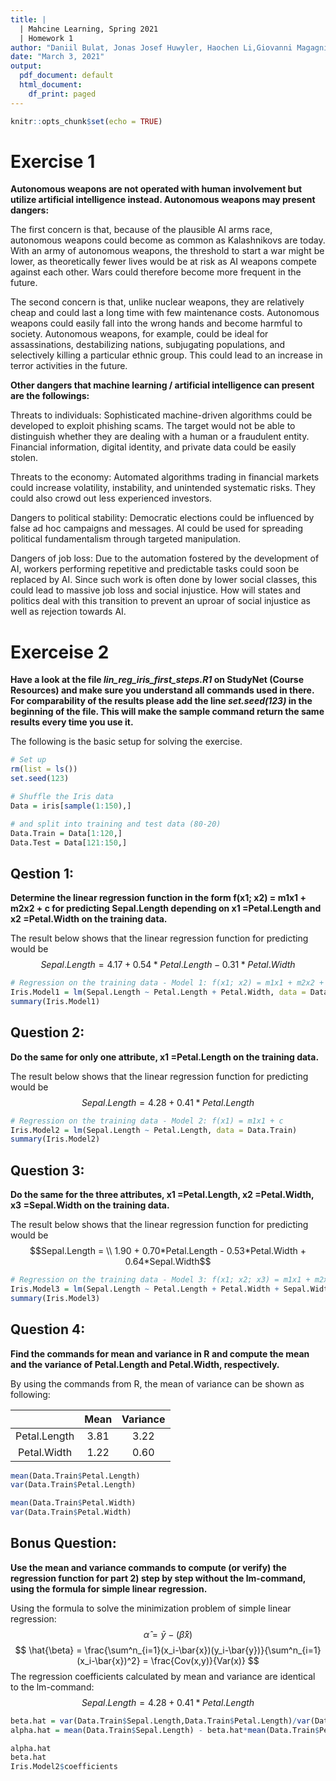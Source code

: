 ```yaml
---
title: |
  | Mahcine Learning, Spring 2021
  | Homework 1
author: "Daniil Bulat, Jonas Josef Huwyler, Haochen Li,Giovanni Magagnin"
date: "March 3, 2021"
output:
  pdf_document: default
  html_document:
    df_print: paged
---
```



```r
knitr::opts_chunk$set(echo = TRUE)
```
# Exercise 1

**
Autonomous weapons are not operated with human involvement but utilize artificial intelligence instead. Autonomous weapons may present dangers:
**

The first concern is that, because of the plausible AI arms race, autonomous weapons could become as common as Kalashnikovs are today. With an army of autonomous weapons, the threshold to start a war might be lower, as theoretically fewer lives would be at risk as AI weapons compete against each other. Wars could therefore become more frequent in the future.

The second concern is that, unlike nuclear weapons, they are relatively cheap and could last a long time with few maintenance costs. Autonomous weapons could easily fall into the wrong hands and become harmful to society. Autonomous weapons, for example, could be ideal for assassinations, destabilizing nations, subjugating populations, and selectively killing a particular ethnic group. This could lead to an increase in terror activities in the future.

**
Other dangers that machine learning / artificial intelligence can present are the followings:
**

Threats to individuals: Sophisticated machine-driven algorithms could be developed to exploit phishing scams. The target would not be able to distinguish whether they are dealing with a human or a fraudulent entity. Financial information, digital identity, and private data could be easily stolen. 

Threats to the economy: Automated algorithms trading in financial markets could increase volatility, instability, and unintended systematic risks. They could also crowd out less experienced investors.

Dangers to political stability: Democratic elections could be influenced by false ad hoc campaigns and messages. AI could be used for spreading political fundamentalism through targeted manipulation.

Dangers of job loss: Due to the automation fostered by the development of AI, workers performing repetitive and predictable tasks could soon be replaced by AI. Since such work is often done by lower social classes, this could lead to massive job loss and social injustice. How will states and politics deal with this transition to prevent an uproar of social injustice as well as rejection towards AI.


\newpage

# Exerceise 2
**
Have a look at the file *lin_reg_iris_first_steps.R1* on StudyNet (Course Resources) and make sure you
understand all commands used in there. For comparability of the results please add the line *set.seed(123)*
in the beginning of the file. This will make the sample command return the same results every time you use
it.
**

The following is the basic setup for solving the exercise.
```r
# Set up
rm(list = ls())
set.seed(123)

# Shuffle the Iris data
Data = iris[sample(1:150),]

# and split into training and test data (80-20)
Data.Train = Data[1:120,]
Data.Test = Data[121:150,]
```

## Qestion 1: 

**
Determine the linear regression function in the form f(x1; x2) = m1x1 + m2x2 + c for predicting Sepal.Length depending on x1 =Petal.Length and x2 =Petal.Width on the training data.
**

The result below shows that the linear regression function for predicting would be 
$$Sepal.Length = 4.17 + 0.54*Petal.Length - 0.31*Petal.Width$$

```r
# Regression on the training data - Model 1: f(x1; x2) = m1x1 + m2x2 + c
Iris.Model1 = lm(Sepal.Length ~ Petal.Length + Petal.Width, data = Data.Train)
summary(Iris.Model1)
```

## Question 2:

**
Do the same for only one attribute, x1 =Petal.Length on the training data.
**

The result below shows that the linear regression function for predicting would be
$$Sepal.Length = 4.28 + 0.41*Petal.Length$$

```r
# Regression on the training data - Model 2: f(x1) = m1x1 + c
Iris.Model2 = lm(Sepal.Length ~ Petal.Length, data = Data.Train)
summary(Iris.Model2)

```

## Question 3:
**
Do the same for the three attributes, x1 =Petal.Length, x2 =Petal.Width, x3 =Sepal.Width on the training data.
**

The result below shows that the linear regression function for predicting would be 
$$Sepal.Length = \\
1.90 + 0.70*Petal.Length - 0.53*Petal.Width + 0.64*Sepal.Width$$
```r
# Regression on the training data - Model 3: f(x1; x2; x3) = m1x1 + m2x2 + m3x3 + c
Iris.Model3 = lm(Sepal.Length ~ Petal.Length + Petal.Width + Sepal.Width, data = Data.Train)
summary(Iris.Model3)
```

## Question 4:
**
Find the commands for mean and variance in R and compute the mean and the variance of Petal.Length and Petal.Width, respectively.
**

By using the commands from R, the mean of variance can be shown as following:

|              | Mean   | Variance |
|  :----:      | :----: |  :----:  |
| Petal.Length | 3.81   |   3.22   |
| Petal.Width  | 1.22   |   0.60   |


```r
mean(Data.Train$Petal.Length)
var(Data.Train$Petal.Length)
```

```r
mean(Data.Train$Petal.Width)
var(Data.Train$Petal.Width)
```

## Bonus Question:
**
Use the mean and variance commands to compute (or verify) the regression function for part 2) step by step without the lm-command, using the formula for simple linear regression.
**

Using the formula to solve the minimization problem of simple linear regression:
$$
\hat{\alpha} = \bar{y} -(\hat{\beta} \bar{x}) 
$$
$$
\hat{\beta} = \frac{\sum^n_{i=1}(x_i-\bar{x})(y_i-\bar{y})}{\sum^n_{i=1}(x_i-\bar{x})^2} = \frac{Cov(x,y)}{Var(x)}
$$
The regression coefficients calculated by mean and variance are identical to the lm-command:
$$Sepal.Length = 4.28 + 0.41*Petal.Length$$


```r
beta.hat = var(Data.Train$Sepal.Length,Data.Train$Petal.Length)/var(Data.Train$Petal.Length)
alpha.hat = mean(Data.Train$Sepal.Length) - beta.hat*mean(Data.Train$Petal.Length)
```

```r
alpha.hat
beta.hat
Iris.Model2$coefficients
```




